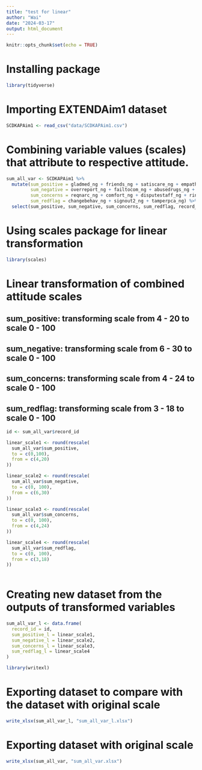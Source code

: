```yaml
---
title: "test for linear"
author: "Wai"
date: "2024-03-17"
output: html_document
---
```


```r
knitr::opts_chunk$set(echo = TRUE)
```

# Installing package

```r
library(tidyverse)
```

# Importing EXTENDAim1 dataset

```r
SCDKAPAim1 <- read_csv("data/SCDKAPAim1.csv")
```

# Combining variable values (scales) that attribute to respective attitude. 

```r
sum_all_var <- SCDKAPAim1 %>% 
  mutate(sum_positive = gladmed_ng + friends_ng + satiscare_ng + empathy_ng,
         sum_negative = overreport_ng + failtocom_ng + abusedrugs_ng + manipu_ng + drugseek_ng + frustrate_ng,
         sum_concerns = reqnarc_ng + comfort_ng + disputestaff_ng + ringsbell_ng,
         sum_redflag = changebehav_ng + signout2_ng + tamperpca_ng) %>% 
  select(sum_positive, sum_negative, sum_concerns, sum_redflag, record_id)
```

# Using scales package for linear transformation

```r
library(scales)
```


# Linear transformation of combined attitude scales 

## sum_positive: transforming scale from __4 - 20__ to scale __0 - 100__
## sum_negative: transforming scale from __6 - 30__ to scale __0 - 100__
## sum_concerns: transforming scale from __4 - 24__ to scale __0 - 100__
## sum_redflag: transforming scale from __3 - 18__ to scale __0 - 100__

```r

id <- sum_all_var$record_id

linear_scale1 <- round(rescale(
  sum_all_var$sum_positive,
  to = c(0,100),
  from = c(4,20)
))

linear_scale2 <- round(rescale(
  sum_all_var$sum_negative,
  to = c(0, 100),
  from = c(6,30)
))

linear_scale3 <- round(rescale(
  sum_all_var$sum_concerns,
  to = c(0, 100),
  from = c(4,24)
))

linear_scale4 <- round(rescale(
  sum_all_var$sum_redflag,
  to = c(0, 100),
  from = c(3,18)
))
                                   
```

# Creating new dataset from the outputs of transformed variables

```r
sum_all_var_l <- data.frame(
  record_id = id,
  sum_positive_l = linear_scale1,
  sum_negative_l = linear_scale2,
  sum_concerns_l = linear_scale3,
  sum_redflag_l = linear_scale4
)
```


```r
library(writexl)
```

# Exporting dataset to compare with the dataset with original scale

```r
write_xlsx(sum_all_var_l, "sum_all_var_l.xlsx")
```

# Exporting dataset with original scale

```r
write_xlsx(sum_all_var, "sum_all_var.xlsx")
```

